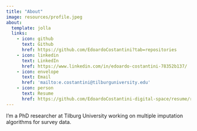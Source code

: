 ```yaml
---
title: "About"
image: resources/profile.jpeg
about:
  template: jolla
  links:
    - icon: github
      text: Github
      href: https://github.com/EdoardoCostantini?tab=repositories
    - icon: linkedin
      text: LinkedIn
      href: https://www.linkedin.com/in/edoardo-costantini-78352b137/
    - icon: envelope
      text: Email
      href: 'mailto:e.costantini@tilburguniversity.edu'
    - icon: person
      text: Resume
      href: https://github.com/EdoardoCostantini-digital-space/resume/raw/master/pdf/resume.pdf
---
```


I'm a PhD researcher at Tilburg University working on multiple imputation algorithms for survey data.